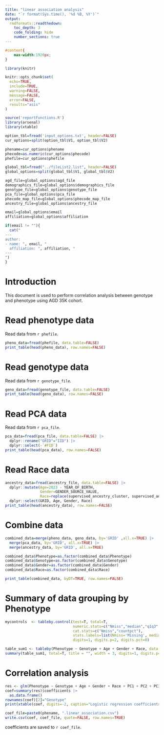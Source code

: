 ```yaml
---
title: "linear association analysis"
date: "`r format(Sys.time(), '%d %B, %Y')`"
output: 
  rmdformats::readthedown:
    toc_depth: 3
    code_folding: hide
    number_sections: true
---
```


```css
#content{
    max-width:1920px;
}
```

```r
library(knitr)

knitr::opts_chunk$set(
  echo=TRUE, 
  include=TRUE, 
  warning=FALSE, 
  message=FALSE, 
  error=FALSE,
  results="asis"
)
```

```r
source('reportFunctions.R')
library(arsenal)
library(xtable)

option_tbl=fread('input_options.txt', header=FALSE)
cur_options=split(option_tbl$V1, option_tbl$V2)

phename=cur_options$phename
phecode=as.numeric(cur_options$phecode)
phefile=cur_options$phefile

global_tbl=fread("../fileList2.list", header=FALSE)
global_options=split(global_tbl$V1, global_tbl$V2)

agd_file=global_options$agd_file
demographics_file=global_options$demographics_file
genotype_file=global_options$genotype_file
pca_file=global_options$pca_file
phecode_map_file=global_options$phecode_map_file
ancestry_file=global_options$ancestry_file

email=global_options$email
affiliation=global_options$affiliation

if(email != ""){
  cat("
---
author: 
- name: ", email, "
  affiliation: ", affiliation, "
---
")
}
```

# Introduction

This document is used to perform correlation analysis between genotype and phenotype using AGD 35K cohort.

# Read phenotype data

Read data from `r phefile`.

```r
pheno_data=fread(phefile, data.table=FALSE)
print_table(head(pheno_data), row.names=FALSE)
```

# Read genotype data

Read data from `r genotype_file`.

```r
geno_data=fread(genotype_file, data.table=FALSE)
print_table(head(geno_data), row.names=FALSE)
```

# Read PCA data

Read data from `r pca_file`.

```r
pca_data=fread(pca_file, data.table=FALSE) |>
  dplyr::rename("GRID"="IID") |>
  dplyr::select(-`#FID`)
print_table(head(pca_data), row.names=FALSE)
```

# Read Race data

```r
ancestry_data=fread(ancestry_file, data.table=FALSE) |>
  dplyr::mutate(Age=2023 - YEAR_OF_BIRTH,
                Gender=GENDER_SOURCE_VALUE,
                Race=replace(supervised_ancestry_cluster, supervised_ancestry_cluster=="Admixed (majority ancestry < 0.5)", "Admixed")) |>
  dplyr::select(GRID, Age, Gender, Race)
print_table(head(ancestry_data), row.names=FALSE)
```

# Combine data

```r
combined_data=merge(pheno_data, geno_data, by='GRID' ,all.x=TRUE) |>
  merge(pca_data, by='GRID', all.x=TRUE) |>
  merge(ancestry_data, by='GRID', all.x=TRUE)

combined_data$Phenotype=as.factor(combined_data$Phenotype)
combined_data$Genotype=as.factor(combined_data$Genotype)
combined_data$Gender=as.factor(combined_data$Gender)
combined_data$Race=as.factor(combined_data$Race)

print_table(combined_data, byDT=TRUE, row.names=FALSE)  
```

# Summary of data grouping by Phenotype

```r
mycontrols  <- tableby.control(test=T, total=T,
                               numeric.stats=c("Nmiss","median","q1q3","range"),
                               cat.stats=c("Nmiss","countpct"),
                               stats.labels=list(Nmiss='Missing', median='Median', range='Range'),
                               digits=1, digits.p=2, digits.pct=0)

table_sum1 <- tableby(Phenotype ~ Genotype + Age + Gender + Race, data = combined_data, control=mycontrols)
summary(table_sum1, total=T, title = "", width = 3, digits=1, digits.p=2, digits.pct=0, pfootnote = TRUE)
```

# Correlation analysis

```r
res <- glm(Phenotype ~ Genotype + Age + Gender + Race + PC1 + PC2 + PC3 + PC4 + PC5 + PC6 + PC7 + PC8 + PC9 + PC10, family=binomial(link="logit"), data=combined_data)
coef=summary(res)$coefficients |>
  as.data.frame() 
rownames(coef)[2]="Genotype"
print(xtable(coef, digits=-2, caption="Logistic regression coefficients"),type='html')
```

```r
coef_file=paste0(phename, ".linear_association.csv")
write.csv(coef, coef_file, quote=FALSE, row.names=TRUE)
```

coefficients are saved to `r coef_file`.
